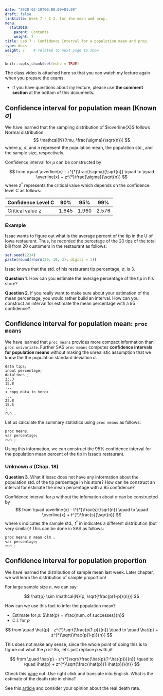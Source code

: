 ```yaml
---
date: "2020-02-10T00:00:00+01:00"
draft: false
linktitle: Week 7 - C.I. for the mean and prop.
menu:
  stat2010:
    parent: Contents
    weight: 7
title: Lab 7 - Confidence Interval for a population mean and prop.
type: docs
weight: 7    # related to next page to show
---
```



```r
knitr::opts_chunk$set(echo = TRUE)
```


The class video is attached here so that you can watch my lecture again when you prepare the exams.

- If you have questions about my lecture, please use **the comment section** at the bottom of this documents.

##  Confidence interval for population mean (Known $\sigma$)

We have learned that the sampling distribution of $\overline{X}$ follows Normal distribution:
$$
\mathcal{N}(\mu, \frac{\sigma}{\sqrt{n}})
$$
where $\mu$, $\sigma$, and $n$ represent the population mean, the population std., and the sample size, respectively.

Confidence interval for $\mu$ can be constructed by

$$
from \quad \overline{x} - z^{*}\frac{\sigma}{\sqrt{n}} \quad to \quad \overline{x} + z^{*}\frac{\sigma}{\sqrt{n}}
$$
where $z^{*}$ represents the critical value which depends on the confidence level C as follows:

| Confidence Level C | 90%   | 95%   | 99%   |
|--------------------|-------|-------|-------|
| Critical value z   | 1.645 | 1.960 | 2.576 |

### Example

Issac wants to figure out what is the average percent of the tip in the U of Iowa restaurant. Thus, he recorded the percetage of the 20 tips of the total bill from 20 customers in the restaurant as follows:

```r
set.seed(1234)
paste(round(rnorm(20, 19, 3), digits = 1))
```

Issac knows that the std. of his restaurant tip percentage, $\sigma$, is 3.

**Question 1**. How can you estimate the average percentage of the tip in his store?

**Question 2**. If you really want to make sure about your estimation of the mean percentage, you would rather build an interval. How can you construct an interval for estimate the mean percentage with a 95 confidence?

##  Confidence interval for population mean: `proc means`

We have learned that `proc means` provides more compact information than `proc univariate`. Further SAS `proc means` computes **confidence intervals for population means** without
making the unrealistic assumption that we know the the population standard deviation $\sigma$.

```sas
data tips;
input percentage;
datalines ;
23.3
15.8
...
< copy data in here>
...
23.8
15.5
;
run ;
```

Let us calculate the summary statistics using `proc means` as follows:

```sas
proc means;
var percentage;
run ;
```

Using this information, we can construct the 95% confidence interval for the population mean percent of the tip in Issac's restaurant.

### Unknown $\sigma$ (Chap. 18)

**Question 3**. What if Issac does not have any information about the population std. of the tip percentage in his store? How can he construct an interval for estimate the mean percentage with a 95 confidence?

Confidence interval for $\mu$ without the infomation about $\sigma$ can be constructed by
$$
from \quad \overline{x} - t^{*}\frac{s}{\sqrt{n}} \quad to \quad \overline{x} + t^{*}\frac{s}{\sqrt{n}}
$$
where $s$ indicates the sample std., $t^*$ in indicates a different distribution (but very similar)! This can be done in SAS as follows:

```sas
proc means n mean clm ;
var percentage;
run ;
```

## Confidence interval for population proportion

We have learned the distribution of sample mean last week. Later chapter, we will learn the distribution of sample proportion!

For large sample size $n$, we can say:

$$
\hat{p} \sim \mathcal{N}(p, \sqrt{\frac{p(1-p)}{n}})
$$

How can we use this fact to infer the population mean?

- Estimate for $p$: $\hat{p} = \frac{num. of successes}{n}$
- C.I. for $p$

$$
from \quad \hat{p} - z^{*}\sqrt{\frac{p(1-p)}{n}} \quad to \quad \hat{p} + z^{*}\sqrt{\frac{p(1-p)}{n}}
$$

This does not make any sense, since the whole point of doing this is to figure out what the $p$ is! So, let's just replace $p$ with $\hat{p}$!

$$
from \quad \hat{p} - z^{*}\sqrt{\frac{\hat{p}(1-\hat{p})}{n}} \quad to \quad \hat{p} + z^{*}\sqrt{\frac{\hat{p}(1-\hat{p})}{n}}
$$

Check this [page](https://wuhanvirus.kr/) out. Use right click and translate into English. What is the estimate of the death rate in china?

See this [article](https://www.factcheck.org/2020/03/trump-and-the-coronavirus-death-rate/) and consider your opinion about the real death rate.